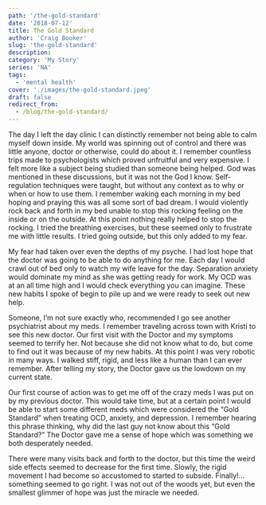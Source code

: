 ```yaml
---
path: '/the-gold-standard'
date: '2018-07-12'
title: The Gold Standard
author: 'Craig Booker'
slug: 'the-gold-standard'
description:
category: 'My Story'
series: 'NA'
tags:
  - 'mental health'
cover: './images/the-gold-standard.jpeg'
draft: false
redirect_from:
  - /blog/the-gold-standard/
---
```


The day I left the day clinic I can distinctly remember not being able to calm myself down inside. My world was spinning out of control and there was little anyone, doctor or otherwise, could do about it. I remember countless trips made to psychologists which proved unfruitful and very expensive. I felt more like a subject being studied than someone being helped. God was mentioned in these discussions, but it was not the God I know. Self-regulation techniques were taught, but without any context as to why or when or how to use them. I remember waking each morning in my bed hoping and praying this was all some sort of bad dream. I would violently rock back and forth in my bed unable to stop this rocking feeling on the inside or on the outside. At this point nothing really helped to stop the rocking. I tried the breathing exercises, but these seemed only to frustrate me with little results. I tried going outside, but this only added to my fear.

My fear had taken over even the depths of my psyche. I had lost hope that the doctor was going to be able to do anything for me. Each day I would crawl out of bed only to watch my wife leave for the day. Separation anxiety would dominate my mind as she was getting ready for work. My OCD was at an all time high and I would check everything you can imagine. These new habits I spoke of begin to pile up and we were ready to seek out new help.

Someone, I’m not sure exactly who, recommended I go see another psychiatrist about my meds. I remember traveling across town with Kristi to see this new doctor. Our first visit with the Doctor and my symptoms seemed to terrify her. Not because she did not know what to do, but come to find out it was because of my new habits. At this point I was very robotic in many ways. I walked stiff, rigid, and less like a human than I can ever remember. After telling my story, the Doctor gave us the lowdown on my current state.

Our first course of action was to get me off of the crazy meds I was put on by my previous doctor. This would take time, but at a certain point I would be able to start some different meds which were considered the “Gold Standard” when treating OCD, anxiety, and depression. I remember hearing this phrase thinking, why did the last guy not know about this “Gold Standard?” The Doctor gave me a sense of hope which was something we both desperately needed.

There were many visits back and forth to the doctor, but this time the weird side effects seemed to decrease for the first time. Slowly, the rigid movement I had become so accustomed to started to subside. Finally!…something seemed to go right. I was not out of the woods yet, but even the smallest glimmer of hope was just the miracle we needed.
